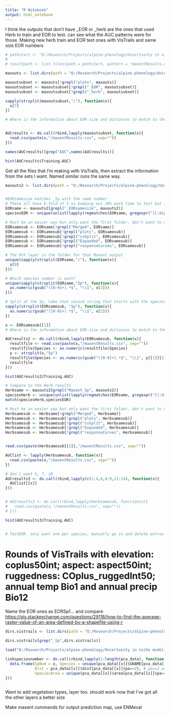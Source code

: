 ```yaml
---
title: "R Notebook"
output: html_notebook
---
```


I think the outputs that don't have _EOR or _herb are the ones that used Herb to train and EOR to test. can see what the AUC patterns were for those. 
Making new herb train and EOR test ones with VisTrails and same size EOR numbers
```r
# pathstart <- "Q:/Research/Projects/alpine-phenology/Uncertainty in niche modeling/RMaxEnt/Arabis crandallii_EOR/"
# 
# resultpath <- list.files(path = pathstart, pattern = "maxentResults.csv") # , full.names = TRUE)[[1]]

maxouts <- list.dirs(path = "Q:/Research/Projects/alpine-phenology/Uncertainty in niche modeling/RMaxEnt",full.names = TRUE, recursive = TRUE)

maxoutsubset <- maxouts[!grepl("plots", maxouts)]
maxoutsubset <- maxoutsubset[!grepl("_EOR", maxoutsubset)]
maxoutsubset <- maxoutsubset[!grepl("_herb", maxoutsubset)]

sapply(strsplit(maxoutsubset,"/"), function(x){
  x[7]
})

# Where is the information about EOR size and distances to match to the names? 


AUCresults <- do.call(rbind,lapply(maxoutsubset, function(x){
  read.csv(paste(x,"/maxentResults.csv", sep=""))
}))

names(AUCresults)[grep("AUC",names(AUCresults))]

hist(AUCresults$Training.AUC)
```

Get all the files that I'm making with VisTrails, then extract the information from the sets I want. Named similar runs the same way. 
```r
maxouts2 <- list.dirs(path = "Q:/Research/Projects/alpine-phenology/Uncertainty in niche modeling/VisTrails/EORvHERB_2019/EORvHERB_2019",full.names = TRUE, recursive = TRUE)


#EORsamesize matches _Sp with the same number
# These all have k-fold of 5 so keeping out 20% each time to test but for some, too few points, so should compare to subsampling with replacement/bootstrapping 
EORsame <- maxouts2[grepl("_EORsamesize", maxouts2)]
speciesEOR <- unique(unlist(lapply(regmatches(EORsame, gregexpr("[[:digit:]]+", EORsame)),"[[", 3)))

# Must be an easier way but only want the first folder, don't want to dig in any deeper
EORsamesub <- EORsame[!grepl("Merged", EORsame)]
EORsamesub <- EORsamesub[!grepl("plots", EORsamesub)]
EORsamesub <- EORsamesub[!grepl("cvSplit", EORsamesub)]
EORsamesub <- EORsamesub[!grepl("Expanded", EORsamesub)]
EORsamesub <- EORsamesub[!grepl("responseCurves", EORsamesub)]

# The 9th layer is the folder for that Maxent output
unique(sapply(strsplit(EORsame,"/"), function(x){
  x[9]
}))

# Which species number is each? 
unique(sapply(strsplit(EORsame,"Sp"), function(x){
  as.numeric(gsub("([0-9]+).*$", "\\1", x[2]))
}))

# Split at the Sp, take that second string that starts with the species number and extract the first number
sapply(strsplit(EORsamesub, "Sp"), function(x){
  as.numeric(gsub("([0-9]+).*$", "\\1", x[2]))
})

x <- EORsamesub[[1]]
# Where is the information about EOR size and distances to match to the names? 

AUCresults2 <- do.call(rbind,lapply(EORsamesub, function(x){
  resultfile <- read.csv(paste(x,"/maxentResults.csv", sep=""))
  resultfile$Species <- as.numeric(resultfile$Species)
  y <- strsplit(x,"Sp")
  resultfile$Species <- as.numeric(gsub("([0-9]+).*$", "\\1", y[[1]][2]))
  resultfile
}))

hist(AUCresults2$Training.AUC)

# Compare to the Herb results
Herbsame <- maxouts2[grepl("Maxent_Sp", maxouts2)]
speciesHerb <- unique(unlist(lapply(regmatches(EORsame, gregexpr("[[:digit:]]+", EORsame)),"[[", 3)))
match(speciesHerb,speciesEOR)

# Must be an easier way but only want the first folder, don't want to dig in any deeper
Herbsamesub <- Herbsame[!grepl("Merged", Herbsame)]
Herbsamesub <- Herbsamesub[!grepl("plots", Herbsamesub)]
Herbsamesub <- Herbsamesub[!grepl("cvSplit", Herbsamesub)]
Herbsamesub <- Herbsamesub[!grepl("Expanded", Herbsamesub)]
Herbsamesub <- Herbsamesub[!grepl("responseCurves", Herbsamesub)]


read.csv(paste(Herbsamesub[[5]],"/maxentResults.csv", sep=""))

AUClist <- lapply(Herbsamesub, function(x){
  read.csv(paste(x,"/maxentResults.csv", sep=""))
})

# don't want 5, 7, 10
AUCresults3 <- do.call(rbind,lapply(c(1:4,6,8:9,11:14), function(x){
  AUClist[[x]]
}))


# AUCresults3 <- do.call(rbind,lapply(Herbsamesub, function(x){
#   read.csv(paste(x,"/maxentResults.csv", sep=""))
# }))

hist(AUCresults3$Training.AUC)


# TestEOR_ only want one per species, manually go in and delete extras that had mishaps

```

# Rounds of VisTrails with elevation: coplus50int; aspect: aspect50int; ruggedness: COplus_ruggedInt50; annual temp Bio1 and annual precip Bio12 

Name the EOR ones as EORSp1... and compare   
<https://gis.stackexchange.com/questions/29118/how-to-find-the-average-raster-value-of-an-area-defined-by-a-shapefile-using-r> 
```r
dirs.vistrails <- list.dirs(path = "Q:/Research/Projects/alpine-phenology/Uncertainty in niche modeling/VisTrails/EORvHERB_2019/EORvHERB_2019",full.names = TRUE, recursive = TRUE) 

dirs.vistrails[grep("_Sp",dirs.vistrails)]


```


```r
load("Q:/Research/Projects/alpine-phenology/Uncertainty in niche modeling/Data/pca_data.Rda")

linkspeciesnumber <- do.call(rbind,lapply(1:length(pca_data), function(x){
  data.frame(SpNum = x, Species = unique(pca_data[[x]]$GNAME[pca_data[[x]]$pa==3]),
             Dist = pca_data[[x]]$dist[pca_data[[x]]$pa==2], # pa==2 are herb
             SpeciesArea = unique(pca_data[[x]]$area[pca_data[[x]]$pa==1]))
}))



```


Want to add vegetation types, layer too. should work now that I've got all the other layers a better size

Make maxent commands
for output prediction map, use ENMeval   
```r


```

